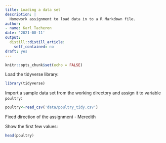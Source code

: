 ```yaml
---
title: Loading a data set
description: |
  Homework assignment to load data in to a R Markdown file.
author:
- name: Karl Tacheron
date: '2021-08-11'
output:
  distill::distill_article:
    self_contained: no
draft: yes
---
```


```r
knitr::opts_chunk$set(echo = FALSE)
```

Load the tidyverse library:

```r
library(tidyverse)
```


Import a sample data set from the working directory and assign it to variable `poultry`:

```r
poultry<-read_csv('data/poultry_tidy.csv') 
```
Fixed direction of the assignment - Meredith


Show the first few values: 

```r
head(poultry)
```
